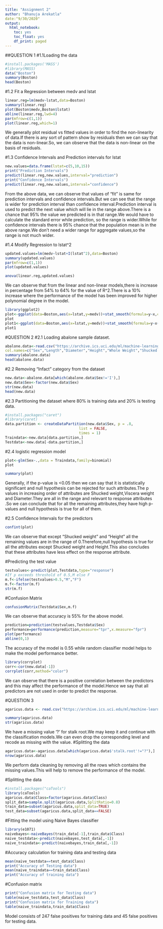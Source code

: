 ---
title: "Assignment 2"
author: "Bhanuja Arekatla"
date:"9/30/2020"
output:
  html_notebook:
    toc: yes
    toc_float: yes
    df_print: paged
---
##QUESTION 1
#1.1Loading the data 

```{r}
#install.packages('MASS')
#library(MASS)
data("Boston")
summary(Boston)
head(Boston)
```
#1.2 Fit a Regression between medv and lstat
```{r}

linear.reg=lm(medv~lstat,data=Boston)
summary(linear.reg)
plot(Boston$medv,Boston$lstat)
abline(linear.reg,lwd=4)
par(mfrow=c(1,1))
plot(linear.reg,which=1)


```
We generally plot residual vs fitted values in order to find the non-linearity of data.If there is any sort of pattern show by residuals then we can say that the data is non-linear.So, we can observe that the data is non-linear on the basis of residuals.

#1.3 Confidence Intervals and Prediction intervals for lstat
```{r}
new.values=data.frame(lstat=c(5,10,15))
print("Prediction Intervals")
predict(linear.reg,new.values,interval="prediction")
print("Confidence Intervals")
predict(linear.reg,new.values,interval="confidence")
```
From the above data, we can observe that values of "fit" is same for prediction intervals and confidence intervals.But we can see that the range is wider for prediction interval than confidence interval.Prediction interval is used to predict the next value which will lie in the range above.There is a chance that 95% the value we predicted is in that range.We would have to calculate the standard error while prediction, so the range is wider.While for confidence intervals there is 95% chance that the population mean is in the above range.We don't need a wider range for aggregate values,so the range is not much wider.

#1.4 Modify Regression to lstat^2
```{r}
updated.values=lm(medv~lstat+I(lstat^2),data=Boston)
summary(updated.values)
par(mfrow=c(1,1))
plot(updated.values)
```
```{r}
anova(linear.reg,updated.values)
```
We can observe that from the linear and non-linear models,there is increase in percentage from 54% to 64% for the value of R^2.There is a 10% increase where the performance of the model has been improved for higher polynomial degree in the model.
```{r}
library(ggplot2)
plot<-ggplot(data=Boston,aes(x=lstat,y=medv))+stat_smooth(formula=y~x,col='red',method=lm)+geom_point()
plot
plot1<-ggplot(data=Boston,aes(x=lstat,y=medv))+stat_smooth(formula=y~x+I(x^2),method=lm)+geom_point()
plot1
```

#QUESTION 2
#2.1 Loading abalone sample dataset.
```{r}
abalone.data<-read.csv("https://archive.ics.uci.edu/ml/machine-learning-databases/abalone/abalone.data",
col.names=c("Sex","Length","Diameter","Height","Whole Weight","Shucked weight","Viscera Weight","Shell weight","Rings"))
summary(abalone.data)
head(abalone.data)
```
#2.2 Removing "Infact" category from the dataset
```{r}
new.data<-abalone.data[which(abalone.data$Sex!='I'),]
new.data$Sex<-factor(new.data$Sex)
str(new.data)
head(new.data)
```
#2.3 Partitioning the dataset where 80% is training data and 20% is testing data.
```{r}
#install.packages("caret")
#library(caret)
data.partition <- createDataPartition(new.data$Sex, p = .8, 
                                  list = FALSE, 
                                  times = 1)
Traindata<-new.data[data.partition,]
Testdata<-new.data[-data.partition,]

```
#2.4  logistic regression model
```{r}
plot<-glm(Sex~.,data = Traindata,family=binomial)
plot
```
```{r}
summary(plot)
```
Generally, if the p-value is <0.05 then we can say that it is statistically significant and null hypothesis can be rejected for such attributes.The p values in increasing order of attributes are Shucked weight,Viscera weight and Diameter.They are all in the range and relevant to response attributes .So we can conclude that for all the remaining attributes,they have high p-values and null hypothesis is true for all of them.

#2.5 Confidence Intervals for the predictors
```{r}
confint(plot)
```
We can observe that except "Shucked weight" and "Height" all the remaining values are in the range of 0.Therefore,null hypothesis is true for all the attributes except Shucked weight and Height.This also concludes that these attributes have less effect on the response attribute.

#Predicting the test value

```{r}
testvalues<-predict(plot,Testdata,type="response")
#If p exceeds threshold of 0.5,M else F
m.f<-ifelse(testvalues>0.5,"M","F")
m.f<-factor(m.f)
str(m.f)
```
#Confusion Matrix
```{r}
confusionMatrix(Testdata$Sex,m.f)
```
We can observe that accuracy is 55% for the above model.
```{r}
prediction=prediction(testvalues,Testdata$Sex)
performance=performance(prediction,measure="tpr",x.measure="fpr")
plot(performance)
abline(0,1)
```
The accuracy of the model is 0.55 while random classifier model helps to make the model performance better. 
```{r}
library(corrplot)
corr<-cor(new.data[-1])
corrplot(corr,method="color")
```
We can observe that there is a positive correlation between the predictors and this may affect the performance of the model.Hence we say that all predictors are not used in order to predict the response.

#QUESTION 3
```{r}
agaricus.data <- read.csv("https://archive.ics.uci.edu/ml/machine-learning-databases/mushroom/agaricus-lepiota.data",col.names= c("Class","cap-shape","cap-surface","cap-color","bruises","odor","gillattachment","gill-spacing","gill-size","gill-color","stalk-shape","stalk-root","stalk-surface-abovering","stalk-surface-below-ring","stalk-color-above-ring","stalk-color-below-ring","veil-type","veilcolor","ring-number","ring-type","spore-print-color","population","habitat"))

summary(agaricus.data)
str(agaricus.data)
```
We have a missing value '?' for stalk root.We may keep it and continue with the classification models.We can even drop the corresponding level and recode as missing with the value. 
#Splitting the data
```{r}
agaricus.data<-agaricus.data[which(agaricus.data$'stalk.root'!="?"),]
nrow(agaricus.data)
```
We perform data cleaning by removing all the rows which contains the missing values.This will help to remove the performance of the model.

#Splitting the data
```{r}
#install.packages("caTools")
library(caTools)
agaricus.data$Class=factor(agaricus.data$Class)
split_data=sample.split(agaricus.data,SplitRatio=0.8)
train_data=subset(agaricus.data,split_data=TRUE)
test_data=subset(agaricus.data,split_data==FALSE)
```

#Fitting the model using Naive Bayes classifier
```{r}
library(e1071)
naivebayes<-naiveBayes(train_data[-1],train_data$Class)
naive_testdata<-predict(naivebayes,test_data[,-1])
naive_traindata<-predict(naivebayes,train_data[,-1])
```
#Accuracy calculation for training data and testing data
```{r}
mean(naive_testdata==test_data$Class)
print("Accuracy of Testing data")
mean(naive_traindata==train_data$Class)
print("Accuracy of training data")

```
#Confusion matrix
```{r}
print("Confusion matrix for Testing data")
table(naive_testdata,test_data$Class)
print("Confusion matrix for Training data")
table(naive_traindata,train_data$Class)
```
Model consists of 247 false positives for training data and 45 false positives for testing data.
